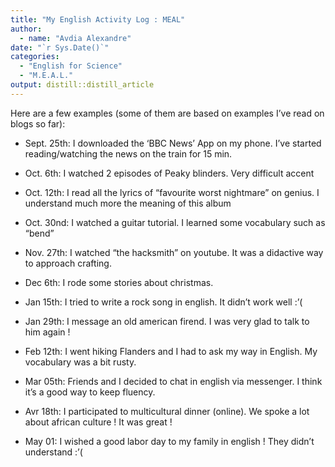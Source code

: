 ```yaml
---
title: "My English Activity Log : MEAL"
author:
  - name: "Avdia Alexandre" 
date: "`r Sys.Date()`"
categories:
  - "English for Science"
  - "M.E.A.L."
output: distill::distill_article
---
```



Here are a few examples (some of them are based on examples I've read on blogs so far):

- Sept. 25th: I downloaded the 'BBC News' App on my phone. I've started reading/watching the news on the train for 15 min.

- Oct. 6th: I watched 2 episodes of Peaky blinders. Very difficult accent

- Oct. 12th: I read all the lyrics of "favourite worst nightmare" on genius. I understand much more the meaning of this album

- Oct. 30nd: I watched a guitar tutorial. I learned some vocabulary such as "bend"

- Nov. 27th: I watched "the hacksmith" on youtube. It was a didactive way to approach crafting.

- Dec 6th: I rode some stories about christmas.

- Jan 15th: I tried to write a rock song in english. It didn't work well :'(

- Jan 29th: I message an old american firend. I was very glad to talk to him again !

- Feb 12th: I went hiking Flanders and I had to ask my way in English. My vocabulary was a bit rusty.

- Mar 05th: Friends and I decided to chat in english via messenger. I think it's a good way to keep fluency.

- Avr 18th: I participated to multicultural dinner (online). We spoke a lot about african culture ! It was great !

- May 01: I wished a good labor day to my family in english ! They didn't understand :'(
